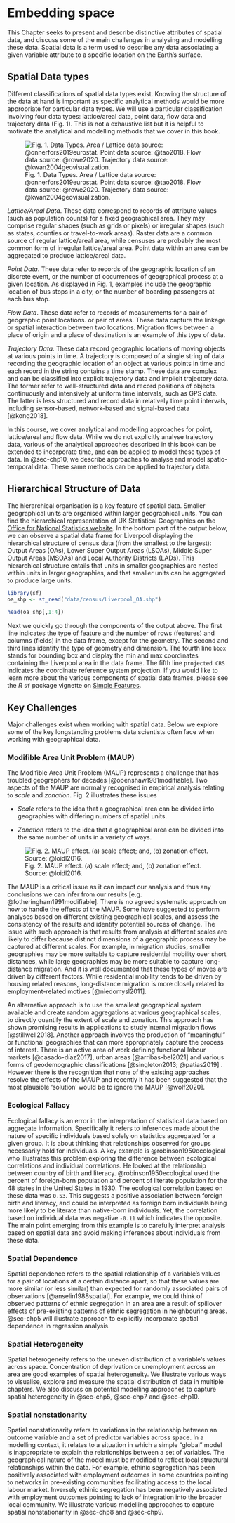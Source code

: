 # Embedding space

This Chapter seeks to present and describe distinctive attributes of spatial data, and discuss some of the main challenges in analysing and modelling these data. Spatial data is a term used to describe any data associating a given variable attribute to a specific location on the Earth's surface.

## Spatial Data types

Different classifications of spatial data types exist. Knowing the structure of the data at hand is important as specific analytical methods would be more appropriate for particular data types. We will use a particular classification involving four data types: lattice/areal data, point data, flow data and trajectory data (Fig. 1). This is not a exhaustive list but it is helpful to motivate the analytical and modelling methods that we cover in this book.

![Fig. 1. Data Types. Area / Lattice data source: @onnerfors2019eurostat. Point data source: @tao2018. Flow data source: @rowe2020. Trajectory data source: @kwan2004geovisualization.](figs/ch1/datatypes.png)

*Lattice/Areal Data*. These data correspond to records of attribute values (such as population counts) for a fixed geographical area. They may comprise regular shapes (such as grids or pixels) or irregular shapes (such as states, counties or travel-to-work areas). Raster data are a common source of regular lattice/areal area, while censuses are probably the most common form of irregular lattice/areal area. Point data within an area can be aggregated to produce lattice/areal data.

*Point Data*. These data refer to records of the geographic location of an discrete event, or the number of occurrences of geographical process at a given location. As displayed in Fig. 1, examples include the geographic location of bus stops in a city, or the number of boarding passengers at each bus stop.

*Flow Data*. These data refer to records of measurements for a pair of geographic point locations. or pair of areas. These data capture the linkage or spatial interaction between two locations. Migration flows between a place of origin and a place of destination is an example of this type of data.

*Trajectory Data*. These data record geographic locations of moving objects at various points in time. A trajectory is composed of a single string of data recording the geographic location of an object at various points in time and each record in the string contains a time stamp. These data are complex and can be classified into explicit trajectory data and implicit trajectory data. The former refer to well-structured data and record positions of objects continuously and intensively at uniform time intervals, such as GPS data. The latter is less structured and record data in relatively time point intervals, including sensor-based, network-based and signal-based data [@kong2018].

In this course, we cover analytical and modelling approaches for point, lattice/areal and flow data. While we do not explicitly analyse trajectory data, various of the analytical approaches described in this book can be extended to incorporate time, and can be applied to model these types of data. In @sec-chp10, we describe approaches to analyse and model spatio-temporal data. These same methods can be applied to trajectory data.

## Hierarchical Structure of Data

The hierarchical organisation is a key feature of spatial data. Smaller geographical units are organised within larger geographical units. You can find the hierarchical representation of UK Statistical Geographies on the [Office for National Statistics website](https://geoportal.statistics.gov.uk/search?collection=Document&sort=name&tags=all(DOC_HRSG%2CDEC_2020)). In the bottom part of the output below, we can observe a spatial data frame for Liverpool displaying the hierarchical structure of census data (from the smallest to the largest): Output Areas (OAs), Lower Super Output Areas (LSOAs), Middle Super Output Areas (MSOAs) and Local Authority Districts (LADs). This hierarchical structure entails that units in smaller geographies are nested within units in larger geographies, and that smaller units can be aggregated to produce large units.

```r
library(sf)
oa_shp <- st_read("data/census/Liverpool_OA.shp")
```

```r
head(oa_shp[,1:4])
```

Next we quickly go through the components of the output above. The first line indicates the type of feature and the number of rows (features) and columns (fields) in the data frame, except for the geometry. The second and third lines identify the type of geometry and dimension. The fourth line `bbox` stands for bounding box and display the min and max coordinates containing the Liverpool area in the data frame. The fifth line `projected CRS` indicates the coordinate reference system projection. If you would like to learn more about the various components of spatial data frames, please see the *R* `sf` package vignette on [Simple Features](https://r-spatial.github.io/sf/articles/sf1.html).

## Key Challenges

Major challenges exist when working with spatial data. Below we explore some of the key longstanding problems data scientists often face when working with geographical data.

### Modifible Area Unit Problem (MAUP)

The Modifible Area Unit Problem (MAUP) represents a challenge that has troubled geographers for decades [@openshaw1981modifiable]. Two aspects of the MAUP are normally recognised in empirical analysis relating to *scale* and *zonation*. Fig. 2 illustrates these issues

-   *Scale* refers to the idea that a geographical area can be divided into geographies with differing numbers of spatial units.

-   *Zonation* refers to the idea that a geographical area can be divided into the same number of units in a variety of ways.

![Fig. 2. MAUP effect. (a) scale effect; and, (b) zonation effect. Source: @loidl2016.](figs/ch1/maup.png)

The MAUP is a critical issue as it can impact our analysis and thus any conclusions we can infer from our results [e.g. @fotheringham1991modifiable]. There is no agreed systematic approach on how to handle the effects of the MAUP. Some have suggested to perform analyses based on different existing geographical scales, and assess the consistency of the results and identify potential sources of change. The issue with such approach is that results from analysis at different scales are likely to differ because distinct dimensions of a geographic process may be captured at different scales. For example, in migration studies, smaller geographies may be more suitable to capture residential mobility over short distances, while large geographies may be more suitable to capture long-distance migration. And it is well documented that these types of moves are driven by different factors. While residential mobility tends to be driven by housing related reasons, long-distance migration is more closely related to employment-related motives [@niedomysl2011].

An alternative approach is to use the smallest geographical system available and create random aggregations at various geographical scales, to directly quantify the extent of scale and zonation. This approach has shown promising results in applications to study internal migration flows [@stillwell2018]. Another approach involves the production of "meaningful" or functional geographies that can more appropriately capture the process of interest. There is an active area of work defining functional labour markets [@casado-díaz2017], urban areas [@arribas-bel2021] and various forms of geodemographic classifications [@singleton2013; @patias2019] . However there is the recognition that none of the existing approaches resolve the effects of the MAUP and recently it has been suggested that the most plausible 'solution' would be to ignore the MAUP [@wolf2020].

### Ecological Fallacy

Ecological fallacy is an error in the interpretation of statistical data based on aggregate information. Specifically it refers to inferences made about the nature of specific individuals based solely on statistics aggregated for a given group. It is about thinking that relationships observed for groups necessarily hold for individuals. A key example is @robinson1950ecological who illustrates this problem exploring the difference between ecological correlations and individual correlations. He looked at the relationship between country of birth and literacy. @robinson1950ecological used the percent of foreign-born population and percent of literate population for the 48 states in the United States in 1930. The ecological correlation based on these data was `0.53`. This suggests a positive association between foreign birth and literacy, and could be interpreted as foreign born individuals being more likely to be literate than native-born individuals. Yet, the correlation based on individual data was negative `-0.11` which indicates the opposite. The main point emerging from this example is to carefully interpret analysis based on spatial data and avoid making inferences about individuals from these data.

### Spatial Dependence

Spatial dependence refers to the spatial relationship of a variable's values for a pair of locations at a certain distance apart, so that these values are more similar (or less similar) than expected for randomly associated pairs of observations [@anselin1988spatial]. For example, we could think of observed patterns of ethnic segregation in an area are a result of spillover effects of pre-existing patterns of ethnic segregation in neighbouring areas. @sec-chp5 will illustrate approach to explicitly incorporate spatial dependence in regression analysis.

### Spatial Heterogeneity

Spatial heterogeneity refers to the uneven distribution of a variable's values across space. Concentration of deprivation or unemployment across an area are good examples of spatial heterogeneity. We illustrate various ways to visualise, explore and measure the spatial distribution of data in multiple chapters. We also discuss on potential modelling approaches to capture spatial heterogeneity in @sec-chp5, @sec-chp7 and @sec-chp10.

### Spatial nonstationarity

Spatial nonstationarity refers to variations in the relationship between an outcome variable and a set of predictor variables across space. In a modelling context, it relates to a situation in which a simple "global" model is inappropriate to explain the relationships between a set of variables. The geographical nature of the model must be modified to reflect local structural relationships within the data. For example, ethinic segregation has been positively associated with employment outcomes in some countries pointing to networks in pre-existing communities facilitating access to the local labour market. Inversely ethinic segregation has been negatively associated with employment outcomes pointing to lack of integration into the broader local community. We illustrate various modelling approaches to capture spatial nonstationarity in @sec-chp8 and @sec-chp9.
